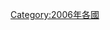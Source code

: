{{Year by category
|m=2
|c=0
|d=0
|y=6
|cat=各国灾难
|sortkey=*
|parent=各年各国灾难
|subcat=2006年灾难
}}
[[Category:2006年各國|Category:2006年各國]]